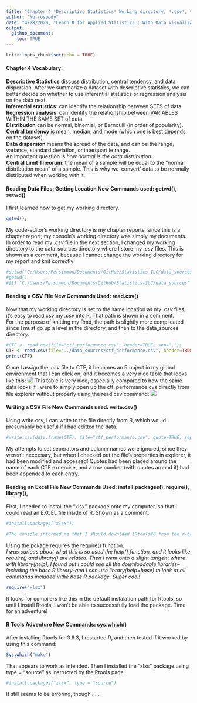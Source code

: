 ```yaml
---
title: "Chapter 4 *Descriptive Statistics* Working directory, *.csv*, vocabulary"
author: "Nurrospody"
date: "4/28/2020, *Learn R for Applied Statistics : With Data Visualizations, Regressions, and Statistics*"
output:
  github_document:
    toc: TRUE
---
```


```r
knitr::opts_chunk$set(echo = TRUE)
```

#### Chapter 4 Vocabulary:
**Descriptive Statistics** discuss distribution, central tendency, and data dispersion.  After we summarize a dataset with descriptive statistics, we can better decide on whether to use inferential statistics or regression analysis on the data next.  
**Inferential statistics**: can identify the relationship between SETS of data  
**Regression analysis**: can identify the relationship between VARIABLES WITHIN THE SAME SET of data.  
**Distribution** can be normal, binomial, or Bernoulli (in order of popularity).  
**Central tendency** is mean, median, and mode (which one is best depends on the dataset).  
**Data dispersion** means the spread of the data, and can be the range, variance, standard deviation, or interquartile range.  
An important question is *how normal is the data distribution*.  
**Central Limit Theorum**: the mean of a sample will be equal to the "normal distribution mean" of a sample.  This is why we 'convert' data to be normally distributed when working with it.  

#### Reading Data Files: Getting Location **New Commands used: getwd(), setwd()** 
I first learned how to get my working directory.  
```r
getwd();
```
My code-editor's working directory is my chapter reports, since this is a chapter report; my console's working directory was simply my documents.  
In order to read my *.csv* file in the next section, I changed my working directory to the data_sources directory where I store my *.csv* files.  This is shown as a comment, because I cannot change the working directory for my report and knit correctly:
```r
#setwd("C:/Users/Persimmon/Documents/GitHub/Statistics-ILC/data_sources"); 
#getwd()
#[1] "C:/Users/Persimmon/Documents/GitHub/Statistics-ILC/data_sources"
```

#### Reading a CSV File **New Commands Used: read.csv()**  
Now that my working directory is set to the same location as my *.csv* files, it's easy to read.csv my *.csv* into R.  That path is shown in a comment.  
For the purpose of knitting my Rmd, the path is slightly more complicated since I must go up a level in the directory, and then to the data_sources directory.
```r
#CTF <- read.csv(file="ctf_performance.csv", header=TRUE, sep=",");
CTF <- read.csv(file="../data_sources/ctf_performance.csv", header=TRUE, sep=",");
print(CTF)
```
Once I assign the *.csv* file to CTF, it becomes an R object in my global environment that I can click on, and it becomes a very nice table that looks like this:
![](../data_sources/ctf1.png)
This table is very nice, especially compared to how the same data looks if I were to simply open up the ctf_performance.cvs directly from file explorer without properly using the read.csv command:
![](../data_sources/ctf2.png)

#### Writing a CSV File **New Commands used: write.csv()**
Using write.csv, I can write to the file directly from R, which would presumably be useful if I had editted the data.
```r
#write.csv(data.frame(CTF), file="ctf_performance.csv", quote=TRUE, sep=",", row.names=TRUE, col.names=TRUE);
```
My attempts to set seperators and column names were ignored, since they weren't neccesary, but when I checked out the file's properties in explorer, it had been modified and accessed!  Quotes had been placed around the name of each CTF excercise, and a row number (with quotes around it) had been appended to each entry.

#### Reading an Excel File **New Commands Used: install.packages(), require(), library(),**
First, I needed to install the "xlsx" package onto my computer, so that I could read an EXCEL file inside of R.  Shown as a comment.
```r
#install.packages("xlsx");

#The console informed me that I should download [Rtools40 from the r-cran website](https://cran.rstudio.com/bin/windows/Rtools/) to build an R package.
```

Using the pckage requires the require() function.  
*I was curious about what this is so used the help() function, and it looks like require() and library() are related.  Then I went onto a slight tangent where with library(help), I found out I could see all the downloadable libraries--including the base R library--and I can use library(help=base) to look at all commands included inthe base R package.  Super cool!*
```r
require("xlsx")
```
R looks for compilers like this in the default instalation path for Rtools, so until I install Rtools, I won't be able to successfully load the package.  Time for an adventure!

#### R Tools Adventure **New Commands: sys.which()**

After installing Rtools for 3.6.3, I restarted R, and then tested if it worked by using this command:
```r
Sys.which("make")
```
That appears to work as intended.  Then I installed the "xlxs" package using type = "source" as instructed by the Rtools page.
```r
#install.packages("xlsx", type = "source")
```
It still seems to be erroring, though . . .